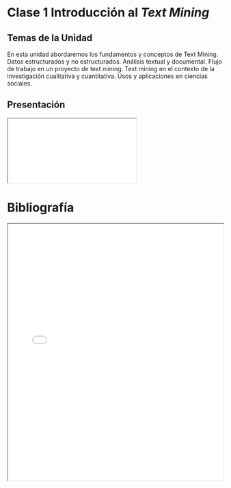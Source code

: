 # Clase 1 Introducción al *Text Mining*

## Temas de la Unidad

En esta unidad abordaremos los fundamentos y conceptos de Text Mining. Datos estructurados y no estructurados. Análisis textual y documental. Flujo de trabajo en un proyecto de text mining. Text mining en el contexto de la investigación cualitativa y cuantitativa. Usos y aplicaciones en ciencias sociales.

## Presentación


<iframe src="presentaciones/clase_1/intro_tm.html"></iframe>




# Bibliografía

<iframe src="bibliografia/libro.pdf" width="100%" height="600px"></iframe>